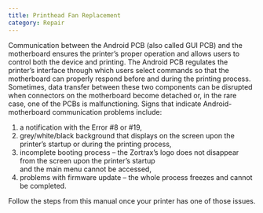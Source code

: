 ```yaml
---
title: Printhead Fan Replacement
category: Repair
---
```



Communication between the Android PCB (also called GUI PCB) and the motherboard ensures the printer’s proper operation and allows users to control both the device and printing. The Android PCB regulates the printer’s interface through which users select commands so that the motherboard can properly respond before and during the printing process. Sometimes, data transfer between these two components can be disrupted when connectors on the motherboard become detached or, in the rare case, one of the PCBs is malfunctioning.
Signs that indicate Android-motherboard communication problems include:

1. a notification with the Error #8 or #19,
2. grey/white/black background that displays on the screen upon the printer’s startup or during the printing process,
3. incomplete booting process – the Zortrax’s logo does not disappear from the screen upon the printer’s startup <br/>and the main menu cannot be accessed,
4. problems with firmware update – the whole process freezes and cannot be completed.

Follow the steps from this manual once your printer has one of those issues.
